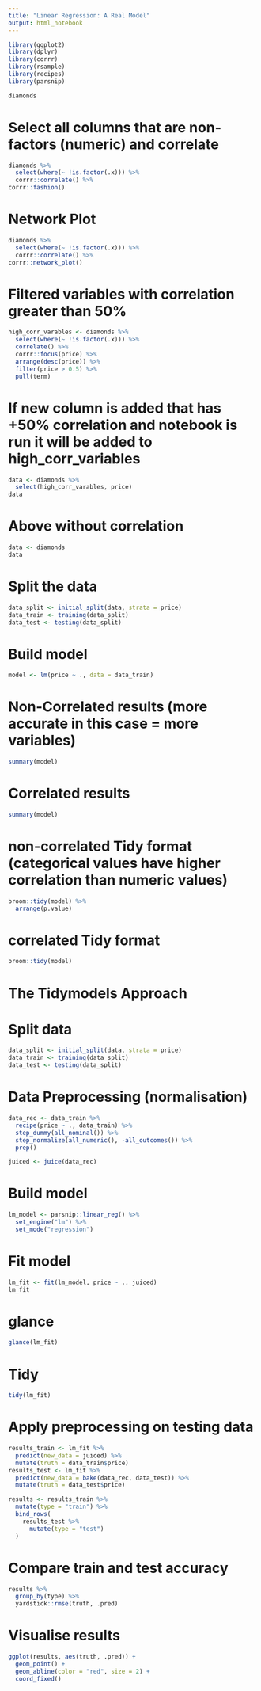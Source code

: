 ```yaml
---
title: "Linear Regression: A Real Model"
output: html_notebook
---
```




```r
library(ggplot2)
library(dplyr)
library(corrr)
library(rsample)
library(recipes)
library(parsnip)
```

```r
diamonds
```
# Select all columns that are non-factors (numeric) and correlate
```r
diamonds %>%
  select(where(~ !is.factor(.x))) %>%
  corrr::correlate() %>%
corrr::fashion()
```
# Network Plot
```r
diamonds %>%
  select(where(~ !is.factor(.x))) %>%
  corrr::correlate() %>%
corrr::network_plot()
```
# Filtered variables with correlation greater than 50% 
```r
high_corr_varables <- diamonds %>%
  select(where(~ !is.factor(.x))) %>%
  correlate() %>%
  corrr::focus(price) %>%
  arrange(desc(price)) %>%
  filter(price > 0.5) %>%
  pull(term)
```
# If new column is added that has +50% correlation and notebook is run it will be added to high_corr_variables
```r
data <- diamonds %>%
  select(high_corr_varables, price)
data
```
# Above without correlation
```r
data <- diamonds
data
```


# Split the data
```r
data_split <- initial_split(data, strata = price)
data_train <- training(data_split)
data_test <- testing(data_split)
```
# Build model
```r
model <- lm(price ~ ., data = data_train)
```

# Non-Correlated results (more accurate in this case = more variables)
```r
summary(model)
```


# Correlated results
```r
summary(model)
```
# non-correlated Tidy format (categorical values have higher correlation than numeric values)
```r
broom::tidy(model) %>%
  arrange(p.value)
```


# correlated Tidy format
```r
broom::tidy(model)
```

# The Tidymodels Approach
# Split data
```r
data_split <- initial_split(data, strata = price)
data_train <- training(data_split)
data_test <- testing(data_split)
```

# Data Preprocessing (normalisation)
```r
data_rec <- data_train %>%
  recipe(price ~ ., data_train) %>%
  step_dummy(all_nominal()) %>%
  step_normalize(all_numeric(), -all_outcomes()) %>%
  prep()

juiced <- juice(data_rec)
```
# Build model
```r
lm_model <- parsnip::linear_reg() %>%
  set_engine("lm") %>%
  set_mode("regression")
```
# Fit model
```r
lm_fit <- fit(lm_model, price ~ ., juiced)
lm_fit
```
# glance
```r
glance(lm_fit)
```
# Tidy
```r
tidy(lm_fit)
```
# Apply preprocessing on testing data
```r
results_train <- lm_fit %>%
  predict(new_data = juiced) %>%
  mutate(truth = data_train$price)
results_test <- lm_fit %>%
  predict(new_data = bake(data_rec, data_test)) %>%
  mutate(truth = data_test$price)

results <- results_train %>%
  mutate(type = "train") %>%
  bind_rows(
    results_test %>%
      mutate(type = "test")
  )
```
# Compare train and test accuracy
```r
results %>%
  group_by(type) %>%
  yardstick::rmse(truth, .pred)
```
# Visualise results
```r
ggplot(results, aes(truth, .pred)) +
  geom_point() +
  geom_abline(color = "red", size = 2) +
  coord_fixed()
```

